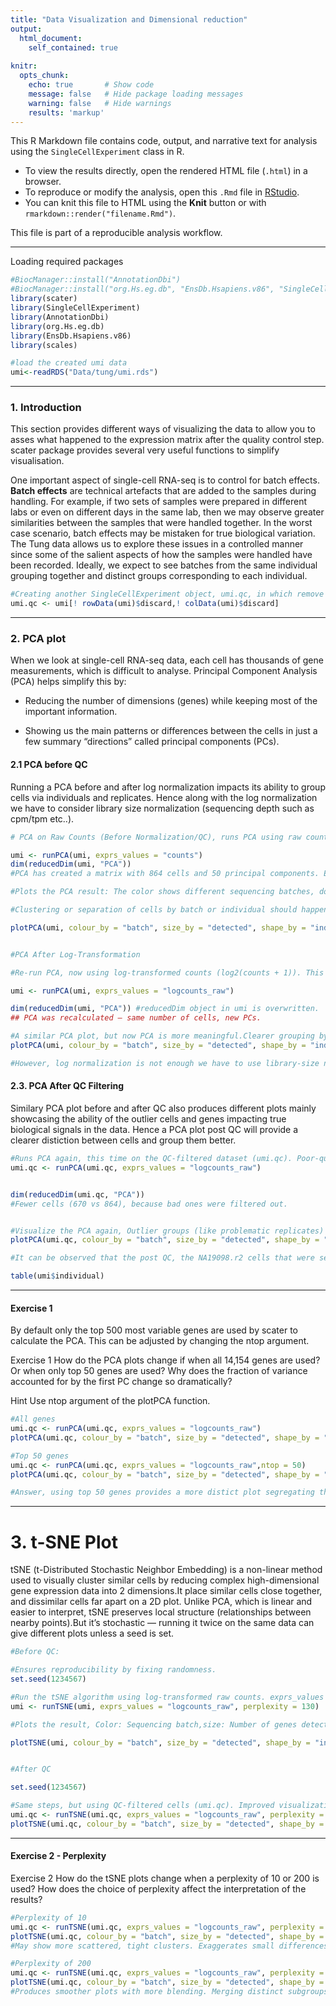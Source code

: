 ```yaml
---
title: "Data Visualization and Dimensional reduction"
output:
  html_document:
    self_contained: true
    
knitr:
  opts_chunk:
    echo: true       # Show code
    message: false   # Hide package loading messages
    warning: false   # Hide warnings
    results: 'markup'
---
```


This R Markdown file contains code, output, and narrative text for analysis using the `SingleCellExperiment` class in R.  

 - To view the results directly, open the rendered HTML file (`.html`) in a browser.
 - To reproduce or modify the analysis, open this `.Rmd` file in [RStudio](https://posit.co/downloads/).
 - You can knit this file to HTML using the **Knit** button or with `rmarkdown::render("filename.Rmd")`.

This file is part of a reproducible analysis workflow.
 
----------------------

Loading required packages

```r
#BiocManager::install("AnnotationDbi")
#BiocManager::install("org.Hs.eg.db", "EnsDb.Hsapiens.v86", "SingleCellExperiment","scater")
library(scater)
library(SingleCellExperiment)
library(AnnotationDbi)
library(org.Hs.eg.db)
library(EnsDb.Hsapiens.v86)
library(scales)

#load the created umi data
umi<-readRDS("Data/tung/umi.rds")

```

----------------------

### 1. Introduction

This section provides different ways of visualizing the data to allow you to asses what happened to the expression matrix after the quality control step. scater package provides several very useful functions to simplify visualisation. 

One important aspect of single-cell RNA-seq is to control for batch effects. **Batch effects** are technical artefacts that are added to the samples during handling. For example, if two sets of samples were prepared in different labs or even on different days in the same lab, then we may observe greater similarities between the samples that were handled together. In the worst case scenario, batch effects may be mistaken for true biological variation. The Tung data allows us to explore these issues in a controlled manner since some of the salient aspects of how the samples were handled have been recorded. Ideally, we expect to see batches from the same individual grouping together and distinct groups corresponding to each individual.

```r
#Creating another SingleCellExperiment object, umi.qc, in which remove unnecessary poorly expressed genes and low quality cells
umi.qc <- umi[! rowData(umi)$discard,! colData(umi)$discard]
```

----------------------------

### 2. PCA plot

When we look at single-cell RNA-seq data, each cell has thousands of gene measurements, which is difficult to analyse. Principal Component Analysis (PCA) helps simplify this by:

- Reducing the number of dimensions (genes) while keeping most of the important information.

- Showing us the main patterns or differences between the cells in just a few summary "directions" called principal components (PCs).

#### 2.1 PCA before QC
Running a PCA before and after log normalization impacts its ability to group cells via individuals and replicates. Hence along with the log normalization we have to consider library size normalization (sequencing depth such as cpm/tpm etc..).


```r

# PCA on Raw Counts (Before Normalization/QC), runs PCA using raw count data (not transformed or normalized). However, cells with high RNA content or highly expressed genes dominate the result — not good for interpretation

umi <- runPCA(umi, exprs_values = "counts")
dim(reducedDim(umi, "PCA"))
#PCA has created a matrix with 864 cells and 50 principal components. Each PC captures a direction of variation; PC1 explains the most.

#Plots the PCA result: The color shows different sequencing batches, dot size represents how many genes were detected per cell, each point’s shape reflects the individual/sample.

#Clustering or separation of cells by batch or individual should happen. With raw counts, this usually doesn’t happen — instead, sequencing depth dominates.

plotPCA(umi, colour_by = "batch", size_by = "detected", shape_by = "individual")


#PCA After Log-Transformation

#Re-run PCA, now using log-transformed counts (log2(counts + 1)). This makes high values less extreme, improving visibility of true biological differences.

umi <- runPCA(umi, exprs_values = "logcounts_raw")

dim(reducedDim(umi, "PCA")) #reducedDim object in umi is overwritten.
## PCA was recalculated — same number of cells, new PCs.

#A similar PCA plot, but now PCA is more meaningful.Clearer grouping by batch or sample is seen and hence log transformation has helped!
plotPCA(umi, colour_by = "batch", size_by = "detected", shape_by = "individual")

#However, log normalization is not enough we have to use library-size normalization as well for downstream analysis.

```


#### 2.3. PCA After QC Filtering
   
Similary PCA plot before and after QC also produces different plots mainly showcasing the ability of the outlier cells and genes impacting true biological signals in the data. Hence a PCA plot post QC will provide a clearer distiction between cells and group them better.

```r

#Runs PCA again, this time on the QC-filtered dataset (umi.qc). Poor-quality cells removed.
umi.qc <- runPCA(umi.qc, exprs_values = "logcounts_raw")


dim(reducedDim(umi.qc, "PCA"))
#Fewer cells (670 vs 864), because bad ones were filtered out.


#Visualize the PCA again, Outlier groups (like problematic replicates) disappear.Groupings by batch/individual become cleaner.
plotPCA(umi.qc, colour_by = "batch", size_by = "detected", shape_by = "individual")

#It can be observed that the post QC, the NA19098.r2 cells that were seen as outliers in the log-transformed befor QC PCA are absent dure to filteration.

table(umi$individual)

```

----------------

#### Exercise 1
By default only the top 500 most variable genes are used by scater to calculate the PCA. This can be adjusted by changing the ntop argument.

Exercise 1 How do the PCA plots change if when all 14,154 genes are used? Or when only top 50 genes are used? Why does the fraction of variance accounted for by the first PC change so dramatically?

Hint Use ntop argument of the plotPCA function.

```r
#All genes
umi.qc <- runPCA(umi.qc, exprs_values = "logcounts_raw")
plotPCA(umi.qc, colour_by = "batch", size_by = "detected", shape_by = "individual")

#Top 50 genes
umi.qc <- runPCA(umi.qc, exprs_values = "logcounts_raw",ntop = 50)
plotPCA(umi.qc, colour_by = "batch", size_by = "detected", shape_by = "individual")

#Answer, using top 50 genes provides a more distict plot segregating the cells by individuals and  batches as well.
```

------------------

# 3. t-SNE Plot

tSNE (t-Distributed Stochastic Neighbor Embedding) is a non-linear method used to visually cluster similar cells by reducing complex high-dimensional gene expression data into 2 dimensions.It place similar cells close together, and dissimilar cells far apart on a 2D plot. Unlike PCA, which is linear and easier to interpret, tSNE preserves local structure (relationships between nearby points).But it’s stochastic — running it twice on the same data can give different plots unless a seed is set.

```r

#Before QC:

#Ensures reproducibility by fixing randomness.
set.seed(1234567)

#Run the tSNE algorithm using log-transformed raw counts. exprs_values = "logcounts_raw": Uses the log-transformed (but not normalized) expression matrix. perplexity = 130: Controls how many neighboring cells influence the tSNE layout. High = more connected structure, low = more separated clusters.
umi <- runTSNE(umi, exprs_values = "logcounts_raw", perplexity = 130)

#Plots the result, Color: Sequencing batch,size: Number of genes detected, shape: Biological individual.Before QC, tSNE may show batch-driven clusters or outliers, not true biology.

plotTSNE(umi, colour_by = "batch", size_by = "detected", shape_by = "individual")


#After QC

set.seed(1234567)

#Same steps, but using QC-filtered cells (umi.qc). Improved visualization: cells from problematic batches or replicates no longer appear as clear outliers (e.g., NA19098.r2 is fixed). You can now see better biological structure with less noise.
umi.qc <- runTSNE(umi.qc, exprs_values = "logcounts_raw", perplexity = 130)
plotTSNE(umi.qc, colour_by = "batch", size_by = "detected", shape_by = "individual")

```

---------------------------

#### Exercise 2 - Perplexity

Exercise 2 How do the tSNE plots change when a perplexity of 10 or 200 is used? How does the choice of perplexity affect the interpretation of the results?

```r

#Perplexity of 10
umi.qc <- runTSNE(umi.qc, exprs_values = "logcounts_raw", perplexity = 10)
plotTSNE(umi.qc, colour_by = "batch", size_by = "detected", shape_by = "individual")
#May show more scattered, tight clusters. Exaggerates small differences — useful for identifying rare cell types, but may split natural groups.

#Perplexity of 200
umi.qc <- runTSNE(umi.qc, exprs_values = "logcounts_raw", perplexity = 200)
plotTSNE(umi.qc, colour_by = "batch", size_by = "detected", shape_by = "individual")
#Produces smoother plots with more blending. Merging distinct subgroups, hiding detail.


```